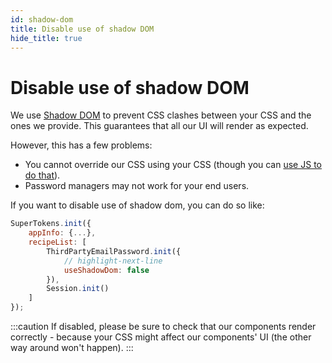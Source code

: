 ```yaml
---
id: shadow-dom
title: Disable use of shadow DOM
hide_title: true
---
```



# Disable use of shadow DOM

We use [Shadow DOM](https://developer.mozilla.org/en-US/docs/Web/Web_Components/Using_shadow_DOM) to prevent CSS clashes between your CSS and the ones we provide. This guarantees that all our UI will render as expected.

However, this has a few problems:
- You cannot override our CSS using your CSS (though you can [use JS to do that](./changing-style)).
- Password managers may not work for your end users.

If you want to disable use of shadow dom, you can do so like:

<FrontendSDKTabs>
<TabItem value="reactjs">

```js
SuperTokens.init({
    appInfo: {...},
    recipeList: [
        ThirdPartyEmailPassword.init({
            // highlight-next-line
            useShadowDom: false 
        }),
        Session.init()
    ]
});
```
</TabItem>
</FrontendSDKTabs>

:::caution
If disabled, please be sure to check that our components render correctly - because your CSS might affect our components' UI (the other way around won't happen).
:::
